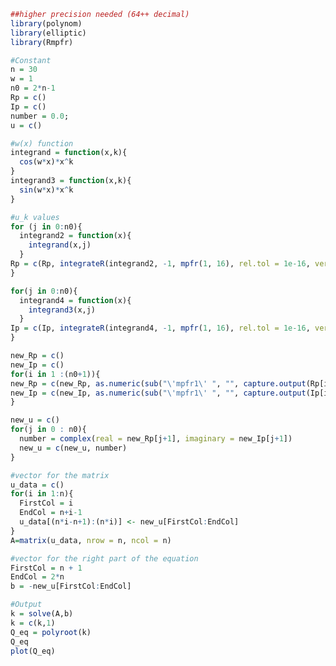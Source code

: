 ```{r}
##higher precision needed (64++ decimal)
library(polynom)
library(elliptic)
library(Rmpfr)

#Constant
n = 30
w = 1
n0 = 2*n-1
Rp = c()
Ip = c()
number = 0.0;
u = c()

#w(x) function
integrand = function(x,k){
  cos(w*x)*x^k
}
integrand3 = function(x,k){
  sin(w*x)*x^k
}

#u_k values
for (j in 0:n0){
  integrand2 = function(x){
    integrand(x,j)
  }
Rp = c(Rp, integrateR(integrand2, -1, mpfr(1, 16), rel.tol = 1e-16, verbose = TRUE)$value)
}
```
```{r}
for(j in 0:n0){
  integrand4 = function(x){
    integrand3(x,j)
  }
Ip = c(Ip, integrateR(integrand4, -1, mpfr(1, 16), rel.tol = 1e-16, verbose = TRUE)$value)
}
```
```{r}
new_Rp = c()
new_Ip = c()
for(i in 1 :(n0+1)){
new_Rp = c(new_Rp, as.numeric(sub("\'mpfr1\' ", "", capture.output(Rp[i]@.Data[[1]]))))
new_Ip = c(new_Ip, as.numeric(sub("\'mpfr1\' ", "", capture.output(Ip[i]@.Data[[1]]))))
}
```

```{r}
new_u = c()
for(j in 0 : n0){
  number = complex(real = new_Rp[j+1], imaginary = new_Ip[j+1])
  new_u = c(new_u, number)
}
```

```{r}
#vector for the matrix
u_data = c()
for(i in 1:n){
  FirstCol = i
  EndCol = n+i-1
  u_data[(n*i-n+1):(n*i)] <- new_u[FirstCol:EndCol]
}
A=matrix(u_data, nrow = n, ncol = n)
```

```{r}
#vector for the right part of the equation
FirstCol = n + 1
EndCol = 2*n
b = -new_u[FirstCol:EndCol]

#Output
k = solve(A,b)
k = c(k,1)
Q_eq = polyroot(k)
Q_eq
plot(Q_eq)
```

```{r}

```

